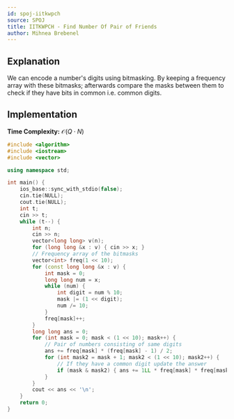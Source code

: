 ```yaml
---
id: spoj-iitkwpch
source: SPOJ
title: IITKWPCH - Find Number Of Pair of Friends
author: Mihnea Brebenel
---
```


## Explanation

We can encode a number's digits using bitmasking. By keeping a frequency array with these bitmasks;
afterwards compare the masks between them to check if they have bits in common i.e. common digits.


## Implementation

**Time Complexity:** $\mathcal{O}(Q \cdot N)$

<LanguageSection>
<CPPSection>

```cpp
#include <algorithm>
#include <iostream>
#include <vector>

using namespace std;

int main() {
	ios_base::sync_with_stdio(false);
	cin.tie(NULL);
	cout.tie(NULL);
	int t;
	cin >> t;
	while (t--) {
		int n;
		cin >> n;
		vector<long long> v(n);
		for (long long &x : v) { cin >> x; }
		// Frequency array of the bitmasks
		vector<int> freq(1 << 10);
		for (const long long &x : v) {
			int mask = 0;
			long long num = x;
			while (num) {
				int digit = num % 10;
				mask |= (1 << digit);
				num /= 10;
			}
			freq[mask]++;
		}
		long long ans = 0;
		for (int mask = 0; mask < (1 << 10); mask++) {
			// Pair of numbers consisting of same digits
			ans += freq[mask] * (freq[mask] - 1) / 2;
			for (int mask2 = mask + 1; mask2 < (1 << 10); mask2++) {
				// If they have a common digit update the answer
				if (mask & mask2) { ans += 1LL * freq[mask] * freq[mask2]; }
			}
		}
		cout << ans << '\n';
	}
	return 0;
}
```

</CPPSection>
</LanguageSection>
